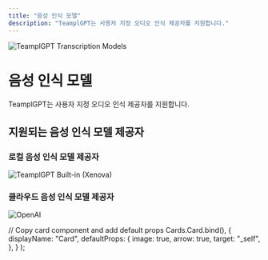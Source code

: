 ```yaml
---
title: "음성 인식 모델"
description: "TeamplGPT는 사용자 지정 오디오 인식 제공자를 지원합니다."
---
```



<Image
  src="/images/features/transcription-models/header-image.png"
  height={1080}
  width={1920}
  quality={100}
  alt="TeamplGPT Transcription Models"
/>

# 음성 인식 모델

TeamplGPT는 사용자 지정 오디오 인식 제공자를 지원합니다.

## 지원되는 음성 인식 모델 제공자

### 로컬 음성 인식 모델 제공자

<Cards>
  <Card
    title="내장 (Xenova)"
    href="https://huggingface.co/Xenova/whisper-small"
  >
    <Image
      src="/images/features/transcription-models/xenova.png"
      height={1080}
      width={1920}
      quality={100}
      alt="TeamplGPT Built-in (Xenova)"
    />
  </Card>
</Cards>

### 클라우드 음성 인식 모델 제공자

<Cards>
  <Card title="OpenAI" href="https://platform.openai.com/">
    <Image
      src="/images/features/transcription-models/openai.png"
      height={1080}
      width={1920}
      quality={100}
      alt="OpenAI"
    />
  </Card>
</Cards>

  // Copy card component and add default props
  Cards.Card.bind(),
  {
    displayName: "Card",
    defaultProps: {
      image: true,
      arrow: true,
      target: "_self",
    },
  }
);

<style global jsx>{`
  img {
    aspect-ratio: 16/9;
    object-fit: cover.
  }
`}</style>
